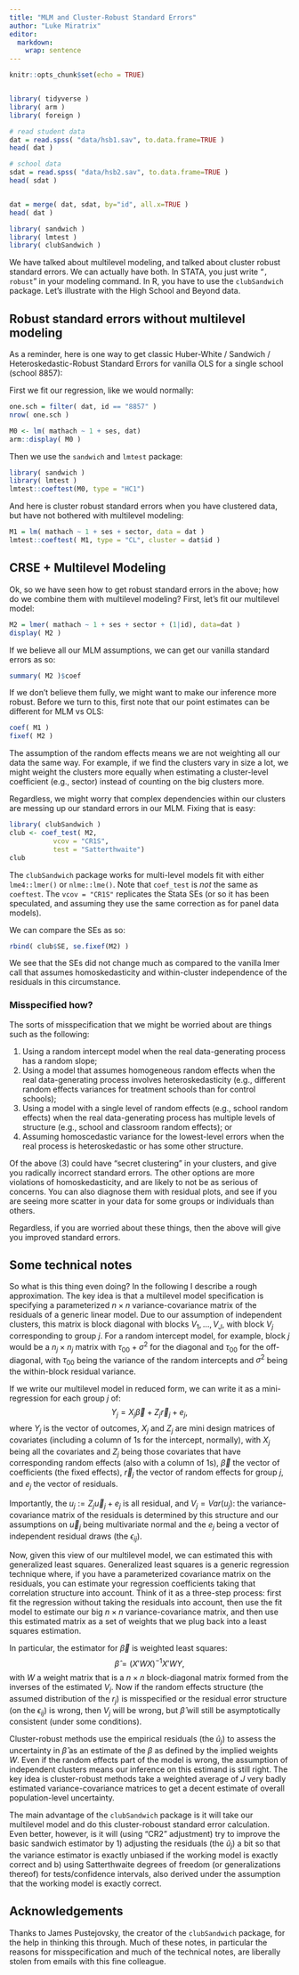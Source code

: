 ```yaml
---
title: "MLM and Cluster-Robust Standard Errors"
author: "Luke Miratrix"
editor: 
  markdown: 
    wrap: sentence
---
```


```r
knitr::opts_chunk$set(echo = TRUE)


library( tidyverse )
library( arm )
library( foreign )

# read student data
dat = read.spss( "data/hsb1.sav", to.data.frame=TRUE )
head( dat )

# school data
sdat = read.spss( "data/hsb2.sav", to.data.frame=TRUE )
head( sdat )


dat = merge( dat, sdat, by="id", all.x=TRUE )
head( dat )

library( sandwich )
library( lmtest )
library( clubSandwich )

```

We have talked about multilevel modeling, and talked about cluster robust standard errors.
We can actually have both.
In STATA, you just write "`, robust`" in your modeling command.
In R, you have to use the `clubSandwich` package.
Let's illustrate with the High School and Beyond data.

## Robust standard errors without multilevel modeling

As a reminder, here is one way to get classic Huber-White / Sandwich / Heteroskedastic-Robust Standard Errors for vanilla OLS for a single school (school 8857):

First we fit our regression, like we would normally:

```r
one.sch = filter( dat, id == "8857" )
nrow( one.sch )

M0 <- lm( mathach ~ 1 + ses, dat) 
arm::display( M0 )
```

Then we use the `sandwich` and `lmtest` package:

```r
library( sandwich )
library( lmtest )
lmtest::coeftest(M0, type = "HC1")
```

And here is cluster robust standard errors when you have clustered data, but have not bothered with multilevel modeling:

```r
M1 = lm( mathach ~ 1 + ses + sector, data = dat )
lmtest::coeftest( M1, type = "CL", cluster = dat$id )
```

## CRSE + Multilevel Modeling

Ok, so we have seen how to get robust standard errors in the above; how do we combine them with multilevel modeling?
First, let's fit our multilevel model:

```r
M2 = lmer( mathach ~ 1 + ses + sector + (1|id), data=dat )
display( M2 )
```

If we believe all our MLM assumptions, we can get our vanilla standard errors as so:

```r
summary( M2 )$coef
```

If we don't believe them fully, we might want to make our inference more robust.
Before we turn to this, first note that our point estimates can be different for MLM vs OLS:

```r
coef( M1 )
fixef( M2 )
```

The assumption of the random effects means we are not weighting all our data the same way.
For example, if we find the clusters vary in size a lot, we might weight the clusters more equally when estimating a cluster-level coefficient (e.g., sector) instead of counting on the big clusters more.

Regardless, we might worry that complex dependencies within our clusters are messing up our standard errors in our MLM.
Fixing that is easy:

```r
library( clubSandwich )
club <- coef_test( M2,
           vcov = "CR1S",
           test = "Satterthwaite")
club
```

The `clubSandwich` package works for multi-level models fit with either `lme4::lmer()` or `nlme::lme()`.
Note that `coef_test` is *not* the same as `coeftest`.
The `vcov = "CR1S"` replicates the Stata SEs (or so it has been speculated, and assuming they use the same correction as for panel data models).

We can compare the SEs as so:

```r
rbind( club$SE, se.fixef(M2) )
```

We see that the SEs did not change much as compared to the vanilla lmer call that assumes homoskedasticity and within-cluster independence of the residuals in this circumstance.

### Misspecified how?

The sorts of misspecification that we might be worried about are things such as the following:

1.  Using a random intercept model when the real data-generating process has a random slope;
2.  Using a model that assumes homogeneous random effects when the real data-generating process involves heteroskedasticity (e.g., different random effects variances for treatment schools than for control schools);
3.  Using a model with a single level of random effects (e.g., school random effects) when the real data-generating process has multiple levels of structure (e.g., school and classroom random effects); or
4.  Assuming homoscedastic variance for the lowest-level errors when the real process is heteroskedastic or has some other structure.

Of the above (3) could have "secret clustering" in your clusters, and give you radically incorrect standard errors.
The other options are more violations of homoskedasticity, and are likely to not be as serious of concerns.
You can also diagnose them with residual plots, and see if you are seeing more scatter in your data for some groups or individuals than others.

Regardless, if you are worried about these things, then the above will give you improved standard errors.

## Some technical notes

So what is this thing even doing?
In the following I describe a rough approximation.
The key idea is that a multilevel model specification is specifying a parameterized $n \times n$ variance-covariance matrix of the residuals of a generic linear model.
Due to our assumption of independent clusters, this matrix is block diagonal with blocks $V_1, \ldots, V_J$, with block $V_j$ corresponding to group $j$.
For a random intercept model, for example, block $j$ would be a $n_j \times n_j$ matrix with $\tau_{00} + \sigma^2$ for the diagonal and $\tau_{00}$ for the off-diagonal, with $\tau_{00}$ being the variance of the random intercepts and $\sigma^2$ being the within-block residual variance.

```{=html}
<!--
In particular, consider a random effects model of the form
$$
Y_{ij} = \beta_{0j} + \beta_{1j} X_{1,ij} + \ldots + \beta_{pj} X_{p,ij} + \epsilon_{ij} 
$$
-->
```
If we write our multilevel model in reduced form, we can write it as a mini-regression for each group $j$ of: $$
Y_j = X_j \vec{\beta} + Z_j \vec{r}_j + e_j ,
$$ where $Y_j$ is the vector of outcomes, $X_j$ and $Z_j$ are mini design matrices of covariates (including a column of 1s for the intercept, normally), with $X_j$ being all the covariates and $Z_j$ being those covariates that have corresponding random effects (also with a column of 1s), $\vec{\beta}$ the vector of coefficients (the fixed effects), $\vec{r}_j$ the vector of random effects for group $j$, and $e_j$ the vector of residuals.

Importantly, the $u_j := Z_j \vec{u}_j + e_j$ is all residual, and $V_j = Var( u_j )$: the variance-covariance matrix of the residuals is determined by this structure and our assumptions on $\vec{u}_j$ being multivariate normal and the $e_j$ being a vector of independent residual draws (the $\epsilon_{ij}$).

Now, given this view of our multilevel model, we can estimated this with generalized least squares.
Generalized least squares is a generic regression technique where, if you have a parameterized covariance matrix on the residuals, you can estimate your regression coefficients taking that correlation structure into account.
Think of it as a three-step process: first fit the regression without taking the residuals into account, then use the fit model to estimate our big $n \times n$ variance-covariance matrix, and then use this estimated matrix as a set of weights that we plug back into a least squares estimation.

In particular, the estimator for $\vec{\beta}$ is weighted least squares: $$ \hat{\beta} = (X'WX)^{-1}X'W Y ,  $$ with $W$ a weight matrix that is a $n \times n$ block-diagonal matrix formed from the inverses of the estimated $V_j$.
Now if the random effects structure (the assumed distribution of the $r_j$) is misspecified or the residual error structure (on the $\epsilon_{ij}$) is wrong, then $V_j$ will be wrong, but $\hat{\beta}$ will still be asymptotically consistent (under some conditions).

Cluster-robust methods use the empirical residuals (the $\hat{u}_{j}$) to assess the uncertainty in $\hat{\beta}$ as an estimate of the $\beta$ as defined by the implied weights $W$.
Even if the random effects part of the model is wrong, the assumption of independent clusters means our inference on this estimand is still right.
The key idea is cluster-robust methods take a weighted average of $J$ very badly estimated variance-covariance matrices to get a decent estimate of overall population-level uncertainty.

The main advantage of the `clubSandwich` package is it will take our multilevel model and do this cluster-roboust standard error calculation.
Even better, however, is it will (using "CR2" adjustment) try to improve the basic sandwich estimator by 1) adjusting the residuals (the $\hat{u}_j$) a bit so that the variance estimator is exactly unbiased if the working model is exactly correct and b) using Satterthwaite degrees of freedom (or generalizations thereof) for tests/confidence intervals, also derived under the assumption that the working model is exactly correct.

## Acknowledgements

Thanks to James Pustejovsky, the creator of the `clubSandwich` package, for the help in thinking this through.
Much of these notes, in particular the reasons for misspecification and much of the technical notes, are liberally stolen from emails with this fine colleague.

